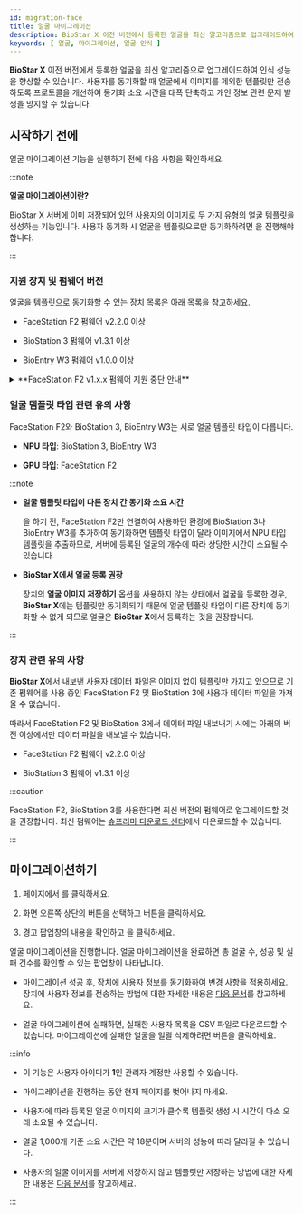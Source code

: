 ```yaml
---
id: migration-face
title: 얼굴 마이그레이션
description: BioStar X 이전 버전에서 등록한 얼굴을 최신 알고리즘으로 업그레이드하여 인식 성능을 향상할 수 있습니다.
keywords: [ 얼굴, 마이그레이션, 얼굴 인식 ]
---
```


**BioStar X** 이전 버전에서 등록한 얼굴을 최신 알고리즘으로 업그레이드하여 인식 성능을 향상할 수 있습니다. 사용자를 동기화할 때 얼굴에서 이미지를 제외한 템플릿만 전송하도록 프로토콜을 개선하여 동기화 소요 시간을 대폭 단축하고 개인 정보 관련 문제 발생을 방지할 수 있습니다.

## 시작하기 전에

얼굴 마이그레이션 기능을 실행하기 전에 다음 사항을 확인하세요.

:::note

**얼굴 마이그레이션이란?**

BioStar X 서버에 이미 저장되어 있던 사용자의 이미지로 두 가지 유형의 얼굴 템플릿을 생성하는 기능입니다. 사용자 동기화 시 얼굴을 템플릿으로만 동기화하려면 <Cmd sid='team.menu.faceMigration' />을 진행해야 합니다.

:::

### 지원 장치 및 펌웨어 버전

얼굴을 템플릿으로 동기화할 수 있는 장치 목록은 아래 목록을 참고하세요.

* FaceStation F2 펌웨어 v2.2.0 이상

* BioStation 3 펌웨어 v1.3.1 이상

* BioEntry W3 펌웨어 v1.0.0 이상

<details>

<summary>**FaceStation F2 v1.x.x 펌웨어 지원 중단 안내**</summary>

FaceStation F2의 1.x.x 버전 펌웨어를 사용 중이라면, **BioStar X**의 얼굴 마이그레이션 기능을 사용할 수 없습니다. FaceStation F2를 최신 펌웨어로 업그레이드하세요. 최신 펌웨어는 [슈프리마 다운로드 센터](https://download.supremainc.com/)에서 다운로드할 수 있습니다.

</details>

### 얼굴 템플릿 타입 관련 유의 사항

FaceStation F2와 BioStation 3, BioEntry W3는 서로 얼굴 템플릿 타입이 다릅니다.

* **NPU 타입**: BioStation 3, BioEntry W3

* **GPU 타입**: FaceStation F2

:::note

* **얼굴 템플릿 타입이 다른 장치 간 동기화 소요 시간**

  <Cmd sid='team.menu.faceMigration' />을 하기 전, FaceStation F2만 연결하여 사용하던 환경에 BioStation 3나 BioEntry W3를 추가하여 동기화하면 템플릿 타입이 달라 이미지에서 NPU 타입 템플릿을 추출하므로, 서버에 등록된 얼굴의 개수에 따라 상당한 시간이 소요될 수 있습니다.

* **BioStar X에서 얼굴 등록 권장**

  장치의 **얼굴 이미지 저장하기** 옵션을 사용하지 않는 상태에서 얼굴을 등록한 경우, **BioStar X**에는 템플릿만 동기화되기 때문에 얼굴 템플릿 타입이 다른 장치에 동기화할 수 없게 되므로 얼굴은 **BioStar X**에서 등록하는 것을 권장합니다.

:::

### 장치 관련 유의 사항

**BioStar X**에서 내보낸 사용자 데이터 파일은 이미지 없이 템플릿만 가지고 있으므로 기존 펌웨어를 사용 중인 FaceStation F2 및 BioStation 3에 사용자 데이터 파일을 가져올 수 없습니다.

따라서 FaceStation F2 및 BioStation 3에서 데이터 파일 내보내기 시에는 아래의 버전 이상에서만 데이터 파일을 내보낼 수 있습니다.

* FaceStation F2 펌웨어 v2.2.0 이상

* BioStation 3 펌웨어 v1.3.1 이상

:::caution

FaceStation F2, BioStation 3를 사용한다면 최신 버전의 펌웨어로 업그레이드할 것을 권장합니다. 최신 펌웨어는 [슈프리마 다운로드 센터](https://download.supremainc.com/)에서 다운로드할 수 있습니다.

:::


## 마이그레이션하기

1. <Cmd sid='shell.header.launcher' /> 페이지에서 <Cmd sid='shell.header.user' />를 클릭하세요.

1. 화면 오른쪽 상단의 <IcMoreW/> 버튼을 선택하고 <Cmd sid='team.menu.faceMigration' /> 버튼을 클릭하세요.

1. 경고 팝업창의 내용을 확인하고 <Cmd sid='common.button.ok' />을 클릭하세요.

얼굴 마이그레이션을 진행합니다. 얼굴 마이그레이션을 완료하면 총 얼굴 수, 성공 및 실패 건수를 확인할 수 있는 팝업창이 나타납니다.

* 마이그레이션 성공 후, 장치에 사용자 정보를 동기화하여 변경 사항을 적용하세요. 장치에 사용자 정보를 전송하는 방법에 대한 자세한 내용은 [다음 문서](transfer-user-info-to-device)를 참고하세요.

* 얼굴 마이그레이션에 실패하면, 실패한 사용자 목록을 CSV 파일로 다운로드할 수 있습니다. 마이그레이션에 실패한 얼굴을 일괄 삭제하려면 <Cmd sid='common.delete' /> 버튼을 클릭하세요.

:::info

* 이 기능은 사용자 아이디가 **1**인 관리자 계정만 사용할 수 있습니다.

* 마이그레이션을 진행하는 동안 현재 페이지를 벗어나지 마세요.

* 사용자에 따라 등록된 얼굴 이미지의 크기가 클수록 템플릿 생성 시 시간이 다소 오래 소요될 수 있습니다.

* 얼굴 1,000개 기준 소요 시간은 약 18분이며 서버의 성능에 따라 달라질 수 있습니다.

* 사용자의 얼굴 이미지를 서버에 저장하지 않고 템플릿만 저장하는 방법에 대한 자세한 내용은 [다음 문서](settings-server-server#storevisualfaceimage)를 참고하세요.

:::